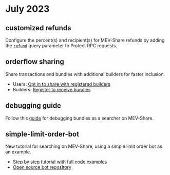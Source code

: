 # July 2023

## customized refunds

Configure the percent(s) and recipient(s) for MEV-Share refunds by adding the [`refund`](/flashbots-protect/rpc/mev-share#refunds) query parameter to Protect RPC requests.

## orderflow sharing

Share transactions and bundles with additional builders for faster inclusion.

- Users: [Opt in to share with registered builders](/flashbots-protect/rpc/mev-share#builders)
- Builders: [Register to receive bundles](https://github.com/flashbots/dowg#builders)

## debugging guide

Follow this [guide](/flashbots-mev-share/searchers/debugging) for debugging bundles as a searcher on MEV-Share.

## simple-limit-order-bot

New tutorial for searching on MEV-Share, using a simple limit order bot as an example.

- [Step by step tutorial with full code examples](/flashbots-mev-share/searchers/tutorials/limit-order/introduction)
- [Open source bot repository](https://github.com/flashbots/simple-limit-order-bot)
